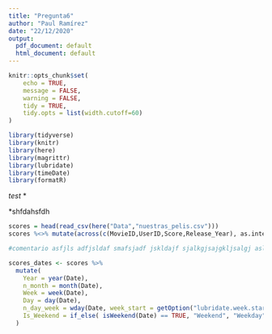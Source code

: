```yaml
---
title: "Pregunta6"
author: "Paul Ramírez"
date: "22/12/2020"
output:
  pdf_document: default
  html_document: default
---
```



```r
knitr::opts_chunk$set(
	echo = TRUE,
	message = FALSE,
	warning = FALSE,
	tidy = TRUE,
	tidy.opts = list(width.cutoff=60)
)

library(tidyverse)
library(knitr)
library(here)
library(magrittr)
library(lubridate)
library(timeDate)
library(formatR)


```

*test* *

*shfdahsfdh
```r
scores = head(read_csv(here("Data","nuestras_pelis.csv")))
scores %<>% mutate(across(c(MovieID,UserID,Score,Release_Year), as.integer))
```

```r
#comentario asfjls adfjsldaf smafsjadf jskldajf sjalkgjsajgkljsalgj aslkgjk lsajgjsaljg sajglaslg ksaglk

scores_dates <- scores %>% 
  mutate(
    Year = year(Date), 
    n_month = month(Date),
    Week = week(Date), 
    Day = day(Date), 
    n_day_week = wday(Date, week_start = getOption("lubridate.week.start", 1)),
    Is_Weekend = if_else( isWeekend(Date) == TRUE, "Weekend", "Weekday" ) 
  )
```

